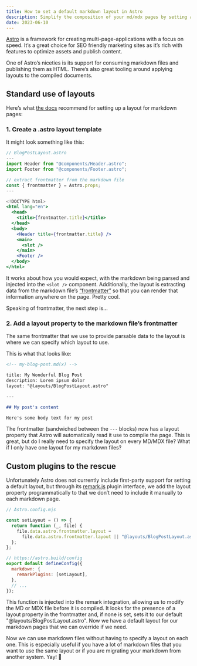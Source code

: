 ```yaml
---
title: How to set a default markdown layout in Astro
description: Simplify the composition of your md/mdx pages by setting a default layout in Astro with one function
date: 2023-06-10
---
```


[Astro](https://astro.build/) is a framework for creating multi-page-applications with a focus on speed. It’s a great choice for SEO friendly marketing sites as it’s rich with features to optimize assets and publish content.

One of Astro’s niceties is its support for consuming markdown files and publishing them as HTML. There’s also great tooling around applying layouts to the compiled documents.

## Standard use of layouts

Here’s what [the docs](https://astro.build/) recommend for setting up a layout for markdown pages:

### 1. Create a .astro layout template

It might look something like this:

```jsx
// BlogPostLayout.astro
---
import Header from "@components/Header.astro";
import Footer from "@components/Footer.astro";

// extract frontmatter from the markdown file
const { frontmatter } = Astro.props;
---

<!DOCTYPE html>
<html lang="en">
  <head>
    <title>{frontmatter.title}</title>
  </head>
  <body>
    <Header title={frontmatter.title} />
    <main>
      <slot />
    </main>
    <Footer />
  </body>
</html>
```

It works about how you would expect, with the markdown being parsed and injected into the `<slot />` component. Additionally, the layout is extracting data from the markdown file’s [“frontmatter”](https://daily-dev-tips.com/posts/what-exactly-is-frontmatter/) so that you can render that information anywhere on the page. Pretty cool.

Speaking of frontmatter, the next step is…

### 2. Add a layout property to the markdown file’s frontmatter

The same frontmatter that we use to provide parsable data to the layout is where we can specify which layout to use.

This is what that looks like:

```markdown
<!-- my-blog-post.md(x) -->

title: My Wonderful Blog Post
description: Lorem ipsum dolor
layout: "@layouts/BlogPostLayout.astro"

---

## My post's content

Here's some body text for my post
```

The frontmatter (sandwiched between the `---` blocks) now has a layout property that Astro will automatically read it use to compile the page. This is great, but do I really need to specify the layout on every MD/MDX file? What if I only have one layout for my markdown files?

## Custom plugins to the rescue

Unfortunately Astro does not currently include first-party support for setting a default layout, but through its [remark.js](https://remark.js.org/) plugin interface, we add the layout property programmatically to that we don’t need to include it manually to each markdown page.

```jsx
// Astro.config.mjs

const setLayout = () => {
  return function (_, file) {
    file.data.astro.frontmatter.layout =
      file.data.astro.frontmatter.layout || "@layouts/BlogPostLayout.astro";
  };
};

// https://astro.build/config
export default defineConfig({
  markdown: {
    remarkPlugins: [setLayout],
  },
  // ...
});
```

This function is injected into the remark integration, allowing us to modify the MD or MDX file before it is compiled. It looks for the presence of a layout property in the frontmatter and, if none is set, sets it to our default "@layouts/BlogPostLayout.astro". Now we have a default layout for our markdown pages that we can override if we need.

Now we can use markdown files without having to specify a layout on each one. This is especially useful if you have a lot of markdown files that you want to use the same layout or if you are migrating your markdown from another system. Yay! 🎉
